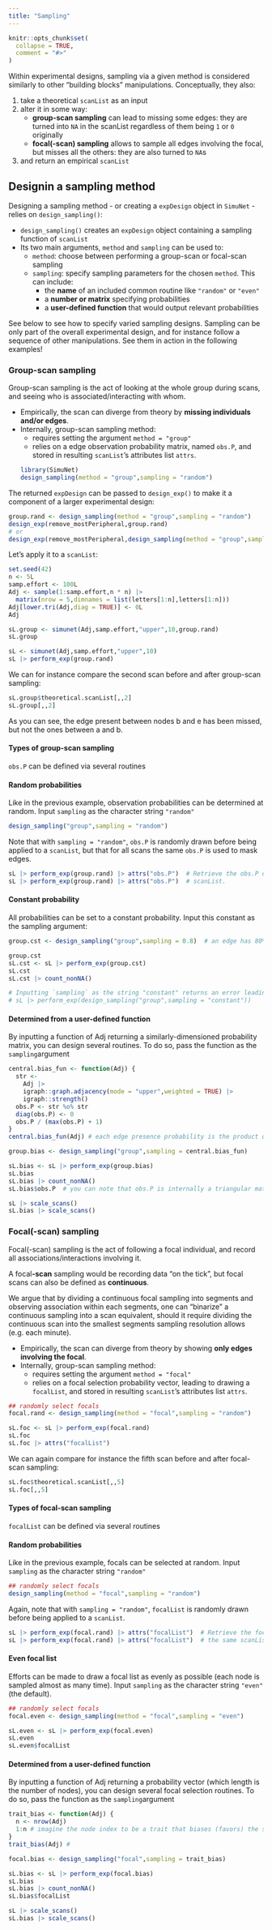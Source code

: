 ```yaml
---
title: "Sampling"
---
```


```r
knitr::opts_chunk$set(
  collapse = TRUE,
  comment = "#>"
)
```
Within experimental designs, sampling via a given method is considered similarly to other "building
blocks" manipulations. Conceptually, they also:

1. take a theoretical `scanList` as an input
2. alter it in some way:
    * **group-scan sampling** can lead to missing some edges: they are turned into `NA` in the
    scanList regardless of them being `1` or `0` originally
    * **focal(-scan) sampling** allows to sample all edges involving the focal, but misses all the
    others: they are also turned to `NA`s
3. and return an empirical `scanList`

## Designin a sampling method
Designing a sampling method - or creating a `expDesign` object in `SimuNet` - relies on
`design_sampling()`:

* `design_sampling()` creates an `expDesign` object containing a sampling function of `scanList`
* Its two main arguments, `method` and `sampling` can be used to:
    * `method`: choose between performing a group-scan or focal-scan sampling
    * `sampling`: specify sampling parameters for the chosen `method`. This can include:
        * the **name** of an included common routine like `"random"` or `"even"`
        * a **number or matrix** specifying probabilities
        * a **user-defined function** that would output relevant probabilities

See below to see how to specify varied sampling designs. Sampling can be only part of the overall
experimental design, and for instance follow a sequence of other manipulations. See them in action
in the following examples!

### Group-scan sampling
Group-scan sampling is the act of looking at the whole group during scans, and seeing who is
associated/interacting with whom. 

* Empirically, the scan can diverge from theory by **missing individuals and/or edges**.
* Internally, group-scan sampling method:
    * requires setting the argument `method = "group"`
    * relies on a edge observation probability matrix, named `obs.P`, and stored in resulting
    `scanList`'s attributes list `attrs`.
```r
library(SimuNet)
design_sampling(method = "group",sampling = "random")
```

The returned `expDesign` can be passed to `design_exp()` to make it a component of a larger
experimental design:
```r
group.rand <- design_sampling(method = "group",sampling = "random")
design_exp(remove_mostPeripheral,group.rand)
# or 
design_exp(remove_mostPeripheral,design_sampling(method = "group",sampling = "random"))
```

Let's apply it to a `scanList`:
```r
set.seed(42)
n <- 5L
samp.effort <- 100L
Adj <- sample(1:samp.effort,n * n) |>
  matrix(nrow = 5,dimnames = list(letters[1:n],letters[1:n]))
Adj[lower.tri(Adj,diag = TRUE)] <- 0L
Adj

sL.group <- simunet(Adj,samp.effort,"upper",10,group.rand)
sL.group

sL <- simunet(Adj,samp.effort,"upper",10)
sL |> perform_exp(group.rand)
```

We can for instance compare the second scan before and after group-scan sampling:
```r
sL.group$theoretical.scanList[,,2]
sL.group[,,2]
```

As you can see, the edge present between nodes b and e has been missed, but not the ones between a
and b.

#### Types of group-scan sampling
`obs.P` can be defined via several routines

#### Random probabilities
Like in the previous example, observation probabilities can be determined at random. Input
`sampling` as the character string `"random"`
```r
design_sampling("group",sampling = "random")
```

Note that with `sampling = "random"`, `obs.P` is randomly drawn before being applied to a
`scanList`, but that for all scans the same `obs.P` is used to mask edges.
```r
sL |> perform_exp(group.rand) |> attrs("obs.P")  # Retrieve the obs.P drawn and applied to the same
sL |> perform_exp(group.rand) |> attrs("obs.P")  # scanList.
```

#### Constant probability
All probabilities can be set to a constant probability. Input this constant as the sampling
argument:
```r
group.cst <- design_sampling("group",sampling = 0.8)  # an edge has 80% chances of being observed

group.cst
sL.cst <- sL |> perform_exp(group.cst)
sL.cst
sL.cst |> count_nonNA()

# Inputting `sampling` as the string "constant" returns an error leading to inputting the constant
# sL |> perform_exp(design_sampling("group",sampling = "constant"))
```

#### Determined from a user-defined function
By inputting a function of Adj returning a similarly-dimensioned probability matrix, you can design
several routines. To do so, pass the function as the `sampling`argument
```r
central.bias_fun <- function(Adj) {
  str <- 
    Adj |>
    igraph::graph.adjacency(mode = "upper",weighted = TRUE) |> 
    igraph::strength()
  obs.P <- str %o% str
  diag(obs.P) <- 0
  obs.P / (max(obs.P) + 1)
}
central.bias_fun(Adj) # each edge presence probability is the product of the nodes' strength

group.bias <- design_sampling("group",sampling = central.bias_fun)

sL.bias <- sL |> perform_exp(group.bias)
sL.bias
sL.bias |> count_nonNA()
sL.bias$obs.P  # you can note that obs.P is internally a triangular matrix like Adj

sL |> scale_scans()
sL.bias |> scale_scans()
```

### Focal(-scan) sampling
Focal(-scan) sampling is the act of following a focal individual, and record all
associations/interactions involving it.

A focal**-scan** sampling would be recording data "on the tick", but focal scans can also be defined
as **continuous**.

We argue that by dividing a continuous focal sampling into segments and observing association within
each segments, one can "binarize" a continuous sampling into a scan equivalent, should it require
dividing the continuous scan into the smallest segments sampling resolution allows (e.g. each
minute).

* Empirically, the scan can diverge from theory by showing **only edges involving the focal**.
* Internally, group-scan sampling method:
    * requires setting the argument `method = "focal"`
    * relies on a focal selection probability vector, leading to drawing a `focalList`, and stored
    in resulting `scanList`'s attributes list `attrs`.

```r
## randomly select focals
focal.rand <- design_sampling(method = "focal",sampling = "random")

sL.foc <- sL |> perform_exp(focal.rand)
sL.foc
sL.foc |> attrs("focalList")
```

We can again compare for instance the fifth scan before and after focal-scan sampling:
```r
sL.foc$theoretical.scanList[,,5]
sL.foc[,,5]
```
#### Types of focal-scan sampling
`focalList` can be defined via several routines

#### Random probabilities
Like in the previous example, focals can be selected at random. Input `sampling` as the character
string `"random"`
```r
## randomly select focals
design_sampling(method = "focal",sampling = "random")
```

Again, note that with `sampling = "random"`, `focalList` is randomly drawn before being applied to a
`scanList`.
```r
sL |> perform_exp(focal.rand) |> attrs("focalList")  # Retrieve the focalList drawn and applied to 
sL |> perform_exp(focal.rand) |> attrs("focalList")  # the same scanList.
```
#### Even focal list
Efforts can be made to draw a focal list as evenly as possible (each node is sampled almost as many
time). Input `sampling` as the character string `"even"` (the default).
```r
## randomly select focals
focal.even <- design_sampling(method = "focal",sampling = "even")

sL.even <- sL |> perform_exp(focal.even)
sL.even
sL.even$focalList
```

#### Determined from a user-defined function
By inputting a function of Adj returning a probability vector (which length is the number of nodes),
you can design several focal selection routines. To do so, pass the function as the
`sampling`argument
```r
trait_bias <- function(Adj) {
  n <- nrow(Adj)
  1:n # imagine the node index to be a trait that biases (favors) the selection of the node as focal
}
trait_bias(Adj) # 

focal.bias <- design_sampling("focal",sampling = trait_bias)

sL.bias <- sL |> perform_exp(focal.bias)
sL.bias
sL.bias |> count_nonNA()
sL.bias$focalList

sL |> scale_scans()
sL.bias |> scale_scans()
```
